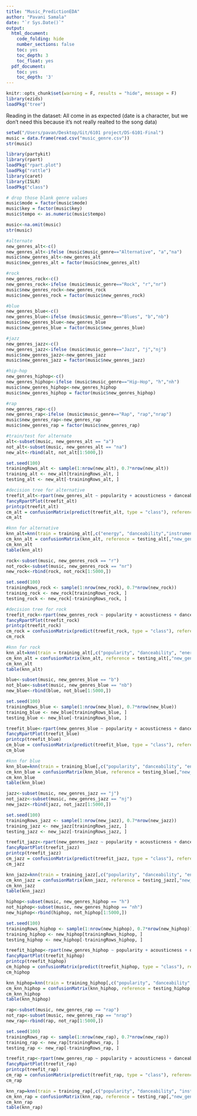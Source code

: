 ```yaml
---
title: "Music_PredictionEDA"
author: "Pavani Samala"
date: "`r Sys.Date()`"
output:
  html_document:
    code_folding: hide
    number_sections: false
    toc: yes
    toc_depth: 3
    toc_float: yes
  pdf_document:
    toc: yes
    toc_depth: '3'
---
```


```r
knitr::opts_chunk$set(warning = F, results = "hide", message = F)
library(ezids)
loadPkg("tree")
```


Reading in the dataset: All come in as expected (date is a character, but we don't need this because it's not really realted to the song data)

```r
setwd("/Users/pavan/Desktop/Git/6101 project/DS-6101-Final")
music = data.frame(read.csv("music_genre.csv"))
str(music)

```

```r

library(partykit)
library(rpart)
loadPkg("rpart.plot")
loadPkg("rattle")
library(caret)
library(ISLR)
loadPkg("class")
```


```r
# drop those blank genre values 
music$mode = factor(music$mode)
music$key = factor(music$key)
music$tempo <- as.numeric(music$tempo)

music<-na.omit(music)
str(music)

```




```r
#alternate
new_genres_alt<-c()
new_genres_alt<-ifelse (music$music_genre=="Alternative", "a","na")
music$new_genres_alt<-new_genres_alt
music$new_genres_alt = factor(music$new_genres_alt)

#rock
new_genres_rock<-c()
new_genres_rock<-ifelse (music$music_genre=="Rock", "r","nr")
music$new_genres_rock<-new_genres_rock
music$new_genres_rock = factor(music$new_genres_rock)

#blue
new_genres_blue<-c()
new_genres_blue<-ifelse (music$music_genre=="Blues", "b","nb")
music$new_genres_blue<-new_genres_blue
music$new_genres_blue = factor(music$new_genres_blue)

#jazz
new_genres_jazz<-c()
new_genres_jazz<-ifelse (music$music_genre=="Jazz", "j","nj")
music$new_genres_jazz<-new_genres_jazz
music$new_genres_jazz = factor(music$new_genres_jazz)

#hip-hop
new_genres_hiphop<-c()
new_genres_hiphop<-ifelse (music$music_genre=="Hip-Hop", "h","nh")
music$new_genres_hiphop<-new_genres_hiphop
music$new_genres_hiphop = factor(music$new_genres_hiphop)

#rap
new_genres_rap<-c()
new_genres_rap<-ifelse (music$music_genre=="Rap", "rap","nrap")
music$new_genres_rap<-new_genres_rap
music$new_genres_rap = factor(music$new_genres_rap)
```



```r
#train/test for alternate 
alt<-subset(music, new_genres_alt == "a")
not_alt<-subset(music, new_genres_alt == "na")
new_alt<-rbind(alt, not_alt[1:5000,])

set.seed(100)
trainingRows_alt <- sample(1:nrow(new_alt), 0.7*nrow(new_alt))
training_alt <- new_alt[trainingRows_alt, ]
testing_alt <- new_alt[-trainingRows_alt, ]
```

```r
#decision tree for alternative
treefit_alt<-rpart(new_genres_alt ~ popularity + acousticness + danceability + energy + key +liveness + loudness + mode + speechiness + valence, data=training_alt, method="class", control = list(maxdepth = 4))
fancyRpartPlot(treefit_alt)
printcp(treefit_alt)
cm_alt = confusionMatrix(predict(treefit_alt, type = "class"), reference = training_alt$new_genres_alt)
cm_alt
```

```r
#knn for alternative
knn_alt=knn(train = training_alt[,c("energy", "danceability","instrumentalness", "speechiness")], test = testing_alt[,c("energy", "danceability","instrumentalness", "speechiness")], cl=training_alt[,"new_genres_alt"], k=100)
cm_knn_alt = confusionMatrix(knn_alt, reference = testing_alt[,"new_genres_alt"] )
cm_knn_alt
table(knn_alt)

```


```r

rock<-subset(music, new_genres_rock == "r")
not_rock<-subset(music, new_genres_rock == "nr")
new_rock<-rbind(rock, not_rock[1:5000,])

set.seed(100)
trainingRows_rock <- sample(1:nrow(new_rock), 0.7*nrow(new_rock))
training_rock <- new_rock[trainingRows_rock, ]
testing_rock <- new_rock[-trainingRows_rock, ]
```


```r
#decision tree for rock
treefit_rock<-rpart(new_genres_rock ~ popularity + acousticness + danceability + energy + key +liveness + loudness + mode + speechiness + valence, data=training_rock, method="class", control = list(maxdepth = 4))
fancyRpartPlot(treefit_rock)
printcp(treefit_rock)
cm_rock = confusionMatrix(predict(treefit_rock, type = "class"), reference = training_rock$new_genres_rock)
cm_rock
```


```r
#knn for rock
knn_alt=knn(train = training_alt[,c("popularity", "danceability", "energy", "instrumentalness", "speechiness", "valence")], test = testing_alt[,c("popularity", "danceability", "energy", "instrumentalness", "speechiness", "valence")], cl=training_alt[,"new_genres_alt"], k=100)
cm_knn_alt = confusionMatrix(knn_alt, reference = testing_alt[,"new_genres_alt"] )
cm_knn_alt
table(knn_alt)
```


```r
blue<-subset(music, new_genres_blue == "b")
not_blue<-subset(music, new_genres_blue == "nb")
new_blue<-rbind(blue, not_blue[1:5000,])

set.seed(100)
trainingRows_blue <- sample(1:nrow(new_blue), 0.7*nrow(new_blue))
training_blue <- new_blue[trainingRows_blue, ]
testing_blue <- new_blue[-trainingRows_blue, ]

```


```r
treefit_blue<-rpart(new_genres_blue ~ popularity + acousticness + danceability + energy + key +liveness + loudness + mode + speechiness + valence, data=training_blue, method="class", control = list(maxdepth = 4))
fancyRpartPlot(treefit_blue)
printcp(treefit_blue)
cm_blue = confusionMatrix(predict(treefit_blue, type = "class"), reference = training_blue$new_genres_blue)
cm_blue
```

```r
#knn for blue
knn_blue=knn(train = training_blue[,c("popularity", "danceability", "energy", "instrumentalness","liveness", "speechiness","tempo", "valence")], test = testing_blue[,c("popularity", "danceability", "energy", "instrumentalness", "liveness", "speechiness", "tempo","valence")], cl=training_blue[,"new_genres_blue"], k=100)
cm_knn_blue = confusionMatrix(knn_blue, reference = testing_blue[,"new_genres_blue"] )
cm_knn_blue
table(knn_blue)
```


```r
jazz<-subset(music, new_genres_jazz == "j")
not_jazz<-subset(music, new_genres_jazz == "nj")
new_jazz<-rbind(jazz, not_jazz[1:5000,])

set.seed(100)
trainingRows_jazz <- sample(1:nrow(new_jazz), 0.7*nrow(new_jazz))
training_jazz <- new_jazz[trainingRows_jazz, ]
testing_jazz <- new_jazz[-trainingRows_jazz, ]

```

```r
treefit_jazz<-rpart(new_genres_jazz ~ popularity + acousticness + danceability + energy + key +liveness + loudness + mode + speechiness + valence, data=training_jazz, method="class", control = list(maxdepth = 4))
fancyRpartPlot(treefit_jazz)
printcp(treefit_jazz)
cm_jazz = confusionMatrix(predict(treefit_jazz, type = "class"), reference = training_jazz$new_genres_jazz)
cm_jazz
```

```r

knn_jazz=knn(train = training_jazz[,c("popularity", "danceability", "energy", "instrumentalness", "speechiness","tempo", "valence")], test = testing_jazz[,c("popularity", "danceability", "energy", "instrumentalness", "speechiness", "tempo","valence")], cl=training_jazz[,"new_genres_jazz"], k=100)
cm_knn_jazz = confusionMatrix(knn_jazz, reference = testing_jazz[,"new_genres_jazz"] )
cm_knn_jazz
table(knn_jazz)
```


```r
hiphop<-subset(music, new_genres_hiphop == "h")
not_hiphop<-subset(music, new_genres_hiphop == "nh")
new_hiphop<-rbind(hiphop, not_hiphop[1:5000,])

set.seed(100)
trainingRows_hiphop <- sample(1:nrow(new_hiphop), 0.7*nrow(new_hiphop))
training_hiphop <- new_hiphop[trainingRows_hiphop, ]
testing_hiphop <- new_hiphop[-trainingRows_hiphop, ]

```

```r
treefit_hiphop<-rpart(new_genres_hiphop ~ popularity + acousticness + danceability + energy + key +liveness + loudness + mode + speechiness + valence, data=training_hiphop, method="class", control = list(maxdepth = 4))
fancyRpartPlot(treefit_hiphop)
printcp(treefit_hiphop)
cm_hiphop = confusionMatrix(predict(treefit_hiphop, type = "class"), reference = training_hiphop$new_genres_hiphop)
cm_hiphop
```

```r

knn_hiphop=knn(train = training_hiphop[,c("popularity", "danceability", "energy", "instrumentalness","liveness", "speechiness", "valence")], test = testing_hiphop[,c("popularity", "danceability", "energy", "instrumentalness", "liveness", "speechiness", "valence")], cl=training_hiphop[,"new_genres_hiphop"], k=100)
cm_knn_hiphop = confusionMatrix(knn_hiphop, reference = testing_hiphop[,"new_genres_hiphop"] )
cm_knn_hiphop
table(knn_hiphop)
```




```r
rap<-subset(music, new_genres_rap == "rap")
not_rap<-subset(music, new_genres_rap == "nrap")
new_rap<-rbind(rap, not_rap[1:5000,])

set.seed(100)
trainingRows_rap <- sample(1:nrow(new_rap), 0.7*nrow(new_rap))
training_rap <- new_rap[trainingRows_rap, ]
testing_rap <- new_rap[-trainingRows_rap, ]

```

```r
treefit_rap<-rpart(new_genres_rap ~ popularity + acousticness + danceability + energy + key +liveness + loudness + mode + speechiness + valence, data=training_rap, method="class", control = list(maxdepth = 4))
fancyRpartPlot(treefit_rap)
printcp(treefit_rap)
cm_rap = confusionMatrix(predict(treefit_rap, type = "class"), reference = training_rap$new_genres_rap)
cm_rap
```

```r

knn_rap=knn(train = training_rap[,c("popularity", "danceability", "instrumentalness","liveness", "speechiness", "valence")], test = testing_rap[,c("popularity", "danceability", "instrumentalness", "liveness", "speechiness", "valence")], cl=training_rap[,"new_genres_rap"], k=100)
cm_knn_rap = confusionMatrix(knn_rap, reference = testing_rap[,"new_genres_rap"] )
cm_knn_rap
table(knn_rap)
```